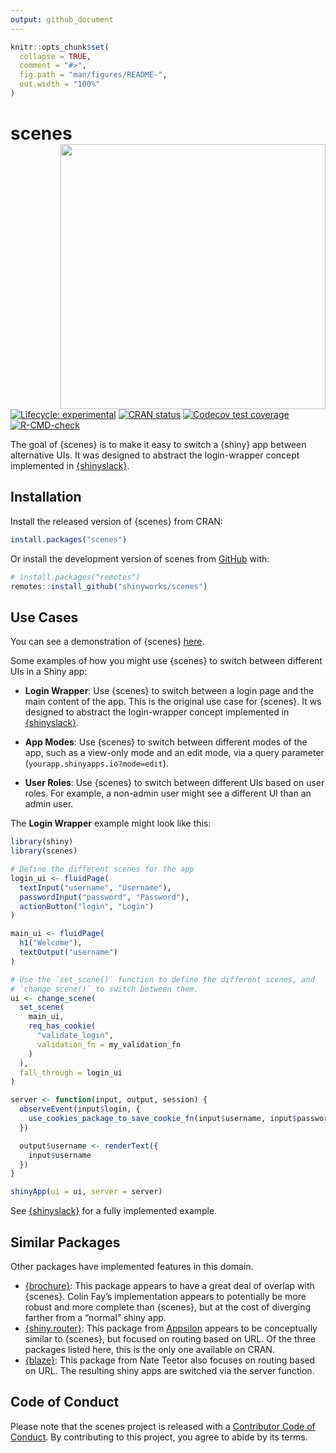 ```yaml
---
output: github_document
---
```


<!-- README.md is generated from README.Rmd. Please edit that file -->

```r
knitr::opts_chunk$set(
  collapse = TRUE,
  comment = "#>",
  fig.path = "man/figures/README-",
  out.width = "100%"
)
```

# scenes <a href="https://shinyworks.github.io/scenes/"><img src="man/figures/logo.svg" align="right" height="424" /></a>

<!-- badges: start -->
[![Lifecycle: experimental](https://img.shields.io/badge/lifecycle-experimental-orange.svg)](https://lifecycle.r-lib.org/articles/stages.html#experimental)
[![CRAN status](https://www.r-pkg.org/badges/version/scenes)](https://CRAN.R-project.org/package=scenes)
[![Codecov test coverage](https://codecov.io/gh/shinyworks/scenes/branch/main/graph/badge.svg)](https://app.codecov.io/gh/shinyworks/scenes?branch=main)
[![R-CMD-check](https://github.com/shinyworks/scenes/actions/workflows/R-CMD-check.yaml/badge.svg)](https://github.com/shinyworks/scenes/actions/workflows/R-CMD-check.yaml)
<!-- badges: end -->

The goal of {scenes} is to make it easy to switch a {shiny} app between alternative 
UIs. 
It was designed to abstract the login-wrapper concept implemented in [{shinyslack}](https://github.com/r4ds/shinyslack).

## Installation

Install the released version of {scenes} from CRAN:

``` r
install.packages("scenes")
```

Or install the development version of scenes from [GitHub](https://github.com/) with:

``` r
# install.packages("remotes")
remotes::install_github("shinyworks/scenes")
```

## Use Cases

You can see a demonstration of {scenes} [here](https://shinyworkscommunity.shinyapps.io/scenes/).

Some examples of how you might use {scenes} to switch between different UIs in a Shiny app:

- **Login Wrapper**: Use {scenes} to switch between a login page and the main content of the app. This is the original use case for {scenes}. It ws designed to abstract the login-wrapper concept implemented in [{shinyslack}](https://github.com/r4ds/shinyslack).

- **App Modes**: Use {scenes} to switch between different modes of the app, such as a view-only mode and an edit mode, via a query parameter (`yourapp.shinyapps.io?mode=edit`). 

- **User Roles**: Use {scenes} to switch between different UIs based on user roles. For example, a non-admin user might see a different UI than an admin user.

The **Login Wrapper** example might look like this:

```r
library(shiny)
library(scenes)

# Define the different scenes for the app
login_ui <- fluidPage(
  textInput("username", "Username"),
  passwordInput("password", "Password"),
  actionButton("login", "Login")
)

main_ui <- fluidPage(
  h1("Welcome"),
  textOutput("username")
)

# Use the `set_scene()` function to define the different scenes, and
# `change_scene()` to switch between them.
ui <- change_scene(
  set_scene(
    main_ui,
    req_has_cookie(
      "validate_login",
      validation_fn = my_validation_fn
    )
  ),
  fall_through = login_ui
)

server <- function(input, output, session) {
  observeEvent(input$login, {
    use_cookies_package_to_save_cookie_fn(input$username, input$password)
  })

  output$username <- renderText({
    input$username
  })
}

shinyApp(ui = ui, server = server)

```

See [{shinyslack}](https://github.com/r4ds/shinyslack) for a fully implemented example.

## Similar Packages

Other packages have implemented features in this domain.

-   [{brochure}](https://github.com/ColinFay/brochure): This package appears to have a great deal of overlap with {scenes}. Colin Fay's implementation appears to potentially be more robust and more complete than {scenes}, but at the cost of diverging farther from a "normal" shiny app.
-   [{shiny.router}](https://appsilon.com/shiny-router-020/): This package from [Appsilon](https://appsilon.com) appears to be conceptually similar to {scenes}, but focused on routing based on URL. Of the three packages listed here, this is the only one available on CRAN.
-   [{blaze}](https://github.com/nteetor/blaze): This package from Nate Teetor also focuses on routing based on URL. The resulting shiny apps are switched via the server function.

## Code of Conduct

Please note that the scenes project is released with a [Contributor Code of Conduct](https://contributor-covenant.org/version/2/1/CODE_OF_CONDUCT.html). By contributing to this project, you agree to abide by its terms.
